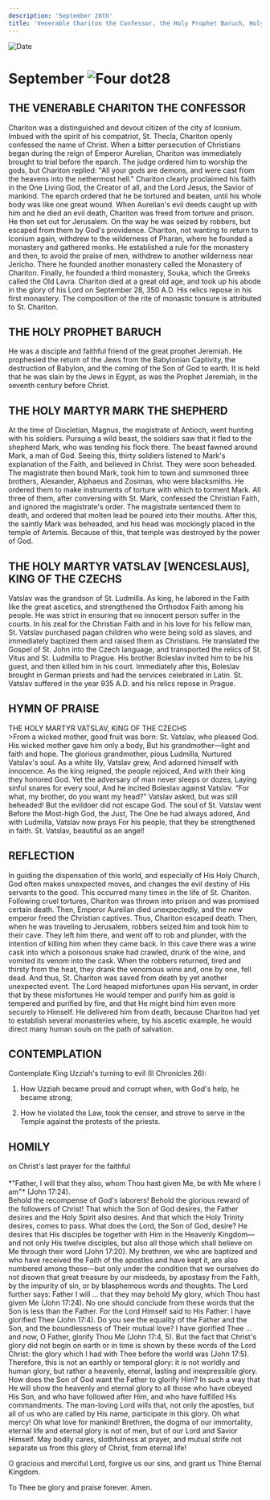 ```yaml
---
description: 'September 28th'
title: 'Venerable Chariton the Confessor, the Holy Prophet Baruch, Holy Martyr Mark the Shepherd, Holy Martyr Wenceslaus, King of the Czechs'
---
```


<CustomPaginator />
<RunningHead />

<Image src="/title-imprint.png" height={68} width={50} alt="Date" className="title-imprint"/>

# <div id="date">September <Image className="four-dot" src="/four-dot.png" height={15} width={15} alt="Four dot" />28</div>

## THE VENERABLE CHARITON THE CONFESSOR

Chariton was a distinguished and devout citizen of the city of Iconium. Imbued with the spirit of his compatriot, St. Thecla, Chariton openly confessed the name of Christ. When a bitter persecution of Christians began during the reign of Emperor Aurelian, Chariton was immediately brought to trial before the eparch. The judge ordered him to worship the gods, but Chariton replied: "All your gods are demons, and were cast from the heavens into the nethermost hell." Chariton clearly proclaimed his faith in the One Living God, the Creator of all, and the Lord Jesus, the Savior of mankind. The eparch ordered that he be tortured and beaten, until his whole body was like one great wound. When Aurelian's evil deeds caught up with him and he died an evil death, Chariton was freed from torture and prison. He then set out for Jerusalem. On the way he was seized by robbers, but escaped from them by God's providence. Chariton, not wanting to return to Iconium again, withdrew to the wilderness of Pharan, where he founded a monastery and gathered monks. He established a rule for the monastery and then, to avoid the praise of men, withdrew to another wilderness near Jericho. There he founded another monastery called the Monastery of Chariton. Finally, he founded a third monastery, Souka, which the Greeks called the Old Lavra. Chariton died at a great old age, and took up his abode in the glory of his Lord on September 28, 350 A.D. His relics repose in his first monastery. The composition of the rite of monastic tonsure is attributed to St. Chariton.

## THE HOLY PROPHET BARUCH

He was a disciple and faithful friend of the great prophet Jeremiah. He prophesied the return of the Jews from the Babylonian Captivity, the destruction of Babylon, and the coming of the Son of God to earth. It is held that he was slain by the Jews in Egypt, as was the Prophet Jeremiah, in the seventh century before Christ.

## THE HOLY MARTYR MARK THE SHEPHERD

At the time of Diocletian, Magnus, the magistrate of Antioch, went hunting with his soldiers. Pursuing a wild beast, the soldiers saw that it fled to the shepherd Mark, who was tending his flock there. The beast fawned around Mark, a man of God. Seeing this, thirty soldiers listened to Mark's explanation of the Faith, and believed in Christ. They were soon beheaded. The magistrate then bound Mark, took him to town and summoned three brothers, Alexander, Alphaeus and Zosimas, who were blacksmiths. He ordered them to make instruments of torture with which to torment Mark. All three of them, after conversing with St. Mark, confessed the Christian Faith, and ignored the magistrate's order. The magistrate sentenced them to death, and ordered that molten lead be poured into their mouths. After this, the saintly Mark was beheaded, and his head was mockingly placed in the temple of Artemis. Because of this, that temple was destroyed by the power of God.

## THE HOLY MARTYR VATSLAV [WENCESLAUS], KING OF THE CZECHS

Vatslav was the grandson of St. Ludmilla. As king, he labored in the Faith like the great ascetics, and strengthened the Orthodox Faith among his people. He was strict in ensuring that no innocent person suffer in the courts. In his zeal for the Christian Faith and in his love for his fellow man, St. Vatslav purchased pagan children who were being sold as slaves, and immediately baptized them and raised them as Christians. He translated the Gospel of St. John into the Czech language, and transported the relics of St. Vitus and St. Ludmilla to Prague. His brother Boleslav invited him to be his guest, and then killed him in his court. Immediately after this, Boleslav brought in German priests and had the services celebrated in Latin. St. Vatslav suffered in the year 935 A.D. and his relics repose in Prague.


## HYMN OF PRAISE
<div style={{textAlign:'center', color:'crimson', fontWeight:'bold'}}>
THE HOLY MARTYR VATSLAV, KING OF THE CZECHS
</div>
>From a wicked mother, good fruit was born:  
St. Vatslav, who pleased God.  
His wicked mother gave him only a body,  
But his grandmother—light and faith and hope.  
The glorious grandmother, pious Ludmilla,  
Nurtured Vatslav's soul.  
As a white lily, Vatslav grew,  
And adorned himself with innocence.  
As the king reigned, the people rejoiced,  
And with their king they honored God.  
Yet the adversary of man never sleeps or dozes,  
Laying sinful snares for every soul,  
And he incited Boleslav against Vatslav.  
“For what, my brother, do you want my head?"  
Vatslav asked, but was still beheaded!  
But the evildoer did not escape God.  
The soul of St. Vatslav went  
Before the Most-high God, the Just,  
The One he had always adored,  
And with Ludmilla, Vatslav now prays  
For his people, that they be strengthened in faith.  
St. Vatslav, beautiful as an angel!  


## REFLECTION

In guiding the dispensation of this world, and especially of His Holy Church, God often makes unexpected moves, and changes the evil destiny of His servants to the good. This occurred many times in the life of St. Chariton. Following cruel tortures, Chariton was thrown into prison and was promised certain death. Then, Emperor Aurelian died unexpectedly, and the new emperor freed the Christian captives. Thus, Chariton escaped death. Then, when he was traveling to Jerusalem, robbers seized him and took him to their cave. They left him there, and went off to rob and plunder, with the intention of killing him when they came back. In this cave there was a wine cask into which a poisonous snake had crawled, drunk of the wine, and vomited its venom into the cask. When the robbers returned, tired and thirsty from the heat, they drank the venomous wine and, one by one, fell dead. And thus, St. Chariton was saved from death by yet another unexpected event. The Lord heaped misfortunes upon His servant, in order that by these misfortunes He would temper and purify him as gold is tempered and purified by fire, and that He might bind him even more securely to Himself. He delivered him from death, because Chariton had yet to establish several monasteries where, by his ascetic example, he would direct many human souls on the path of salvation.


## CONTEMPLATION

Contemplate King Uzziah's turning to evil (II Chronicles 26):

1. How Uzziah became proud and corrupt when, with God's help, he became strong;

2. How he violated the Law, took the censer, and strove to serve in the Temple against the protests of the priests.



## HOMILY
<div style={{textAlign:'center', color:'crimson', fontWeight:'bold'}}>
on Christ's last prayer for the faithful
</div>
<br />
<div style={{textAlign:'right'}}>
*"Father, I will that they also, whom Thou hast given Me, be with Me where I am"* (John 17:24).
</div>
Behold the recompense of God's laborers! Behold the glorious reward of the followers of Christ! That which the Son of God desires, the Father desires and the Holy Spirit also desires. And that which the Holy Trinity desires, comes to pass. What does the Lord, the Son of God, desire? He desires that His disciples be together with Him in the Heavenly Kingdom—and not only His twelve disciples, but also all those which shall believe on Me through their word (John 17:20). My brethren, we who are baptized and who have received the Faith of the apostles and have kept it, are also numbered among these—but only under the condition that we ourselves do not disown that great treasure by our misdeeds, by apostasy from the Faith, by the impurity of sin, or by blasphemous words and thoughts. The Lord further says: Father I will … that they may behold My glory, which Thou hast given Me (John 17:24). No one should conclude from these words that the Son is less than the Father. For the Lord Himself said to His Father: I have glorified Thee (John 17:4). Do you see the equality of the Father and the Son, and the boundlessness of Their mutual love? I have glorified Thee … and now, O Father, glorify Thou Me (John 17:4, 5). But the fact that Christ's glory did not begin on earth or in time is shown by these words of the Lord Christ: the glory which I had with Thee before the world was (John 17:5). Therefore, this is not an earthly or temporal glory: it is not worldly and human glory, but rather a heavenly, eternal, lasting and inexpressible glory. How does the Son of God want the Father to glorify Him? In such a way that He will show the heavenly and eternal glory to all those who have obeyed His Son, and who have followed after Him, and who have fulfilled His commandments. The man-loving Lord wills that, not only the apostles, but all of us who are called by His name, participate in this glory. Oh what mercy! Oh what love for mankind! Brethren, the dogma of our immortality, eternal life and eternal glory is not of men, but of our Lord and Savior Himself. May bodily cares, slothfulness at prayer, and mutual strife not separate us from this glory of Christ, from eternal life!

O gracious and merciful Lord, forgive us our sins, and grant us Thine Eternal Kingdom.

To Thee be glory and praise forever. Amen.